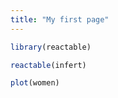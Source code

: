 ```yaml
---
title: "My first page"
---
```

```r
library(reactable)
```

```r
reactable(infert)
```

```r
plot(women)
```

